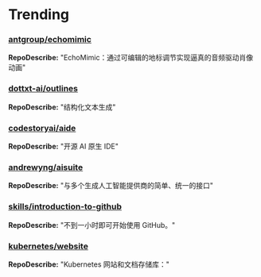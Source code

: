 
# Trending

### [antgroup/echomimic](https://github.com/antgroup/echomimic)
**RepoDescribe:** "EchoMimic：通过可编辑的地标调节实现逼真的音频驱动肖像动画"
  

### [dottxt-ai/outlines](https://github.com/dottxt-ai/outlines)
**RepoDescribe:** "结构化文本生成"
  

### [codestoryai/aide](https://github.com/codestoryai/aide)
**RepoDescribe:** "开源 AI 原生 IDE"
  

### [andrewyng/aisuite](https://github.com/andrewyng/aisuite)
**RepoDescribe:** "与多个生成人工智能提供商的简单、统一的接口"
  

### [skills/introduction-to-github](https://github.com/skills/introduction-to-github)
**RepoDescribe:** "不到一小时即可开始使用 GitHub。"
  

### [kubernetes/website](https://github.com/kubernetes/website)
**RepoDescribe:** "Kubernetes 网站和文档存储库："
  